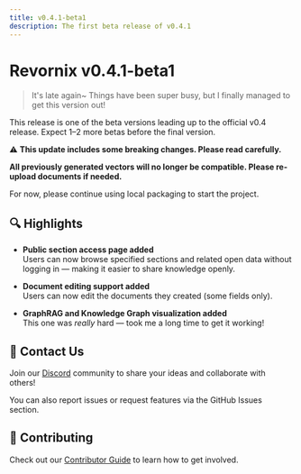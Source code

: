 ```yaml
---
title: v0.4.1-beta1
description: The first beta release of v0.4.1
---
```


# Revornix v0.4.1-beta1

> It's late again~ Things have been super busy, but I finally managed to get this version out!

This release is one of the beta versions leading up to the official v0.4 release. Expect 1–2 more betas before the final version.

⚠️ **This update includes some breaking changes. Please read carefully.**

**All previously generated vectors will no longer be compatible. Please re-upload documents if needed.**

For now, please continue using local packaging to start the project.

## 🔍 Highlights

- **Public section access page added**  
  Users can now browse specified sections and related open data without logging in — making it easier to share knowledge openly.

- **Document editing support added**  
  Users can now edit the documents they created (some fields only).

- **GraphRAG and Knowledge Graph visualization added**  
  This one was *really* hard — took me a long time to get it working!

## 📣 Contact Us

Join our [Discord](https://discord.com/invite/3XZfz84aPN) community to share your ideas and collaborate with others!

You can also report issues or request features via the GitHub Issues section.

## 🤝 Contributing

Check out our [Contributor Guide](https://revornix.com/docs/developer/contribute) to learn how to get involved.